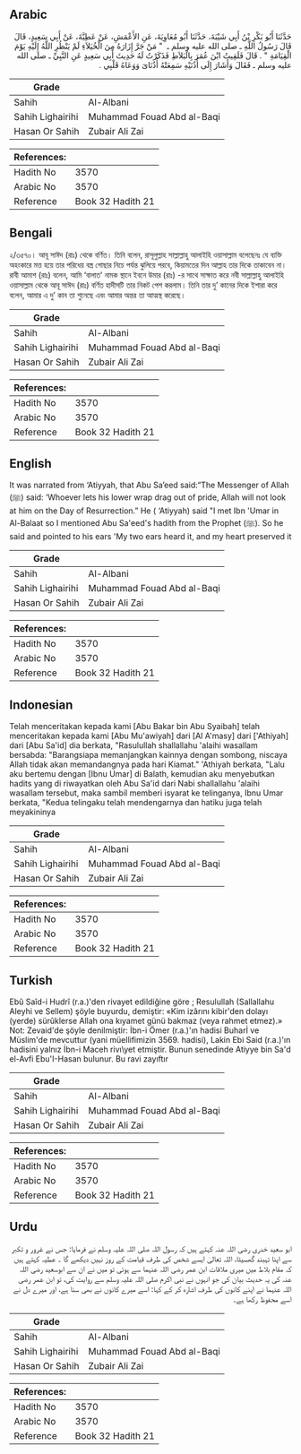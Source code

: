 ## Arabic


<div dir="rtl" lang="ar" style={{fontSize:'larger',backgroundColor:'#f8f9fa',padding:20}}>
حَدَّثَنَا أَبُو بَكْرِ بْنُ أَبِي شَيْبَةَ، حَدَّثَنَا أَبُو مُعَاوِيَةَ، عَنِ الأَعْمَشِ، عَنْ عَطِيَّةَ، عَنْ أَبِي سَعِيدٍ، قَالَ قَالَ رَسُولُ اللَّهِ ـ صلى الله عليه وسلم ـ ‏ "‏ مَنْ جَرَّ إِزَارَهُ مِنَ الْخُيَلاَءِ لَمْ يَنْظُرِ اللَّهُ إِلَيْهِ يَوْمَ الْقِيَامَةِ ‏"‏ ‏.‏ قَالَ فَلَقِيتُ ابْنَ عُمَرَ بِالْبَلاَطِ فَذَكَرْتُ لَهُ حَدِيثَ أَبِي سَعِيدٍ عَنِ النَّبِيِّ ـ صلى الله عليه وسلم ـ فَقَالَ وَأَشَارَ إِلَى أُذُنَيْهِ سَمِعَتْهُ أُذُنَاىَ وَوَعَاهُ قَلْبِي ‏.‏
</div>
<div style={{backgroundColor:'#f8f9fa',padding:20, marginBottom: 10}}><table> <thead> <tr> <th>Grade</th> <th></th> </tr> </thead> <tbody> <tr><td>Sahih</td><td>Al-Albani</td></tr><tr><td>Sahih Lighairihi</td><td>Muhammad Fouad Abd al-Baqi</td></tr><tr><td>Hasan Or Sahih</td><td>Zubair Ali Zai</td></tr></tbody></table><table> <thead> <tr> <th>References:</th> <th></th> </tr> </thead> <tbody><tr><td>Hadith No</td><td>3570</td></tr><tr><td>Arabic No</td><td>3570</td></tr><tr><td>Reference</td><td>Book 32 Hadith 21</td></tr></tbody></table></div>

## Bengali


<div dir="ltr" lang="bn" style={{fontSize:'larger',backgroundColor:'#f8f9fa',padding:20}}>
২/৩৫৭০। আবূ সাঈদ (রাঃ) থেকে বর্ণিত। তিনি বলেন, রাসূলুল্লাহ সাল্লাল্লাহু আলাইহি ওয়াসাল্লাম বলেছেনঃ যে ব্যক্তি অহংকারে মত্ত হয়ে তার পরিধেয় বস্ত্র গোছার নিচে পর্যন্ত ঝুলিয়ে পরবে, কিয়ামতের দিন আল্লাহ তার দিকে তাকাবেন না। রাবী আমাশ (রাঃ) বলেন, আমি ‘বালাত’ নামক স্থানে ইবনে উমার (রাঃ) -র সাথে সাক্ষাত করে নবী সাল্লাল্লাহু আলাইহি ওয়াসাল্লাম থেকে আবূ সাঈদ (রাঃ) বর্ণিত হাদীসটি তার নিকট পেশ করলাম। তিনি তার দু’ কানের দিকে ইশারা করে বলেন, আমার এ দু’ কান তা শুনেছে এবং আমার অন্তর তা আত্মস্থ করেছে।
</div>
<div style={{backgroundColor:'#f8f9fa',padding:20, marginBottom: 10}}><table> <thead> <tr> <th>Grade</th> <th></th> </tr> </thead> <tbody> <tr><td>Sahih</td><td>Al-Albani</td></tr><tr><td>Sahih Lighairihi</td><td>Muhammad Fouad Abd al-Baqi</td></tr><tr><td>Hasan Or Sahih</td><td>Zubair Ali Zai</td></tr></tbody></table><table> <thead> <tr> <th>References:</th> <th></th> </tr> </thead> <tbody><tr><td>Hadith No</td><td>3570</td></tr><tr><td>Arabic No</td><td>3570</td></tr><tr><td>Reference</td><td>Book 32 Hadith 21</td></tr></tbody></table></div>

## English


<div dir="ltr" lang="en" style={{fontSize:'larger',backgroundColor:'#f8f9fa',padding:20}}>
It was narrated from ‘Atiyyah, that Abu Sa’eed said:“The Messenger of Allah (ﷺ) said: ‘Whoever lets his lower wrap drag out of pride, Allah will not look at him on the Day of Resurrection.” He ( ‘Atiyyah) said "I met Ibn 'Umar in Al-Balaat so I mentioned Abu Sa'eed's hadith from the Prophet (ﷺ). So he said and pointed to his ears 'My two ears heard it, and my heart preserved it
</div>
<div style={{backgroundColor:'#f8f9fa',padding:20, marginBottom: 10}}><table> <thead> <tr> <th>Grade</th> <th></th> </tr> </thead> <tbody> <tr><td>Sahih</td><td>Al-Albani</td></tr><tr><td>Sahih Lighairihi</td><td>Muhammad Fouad Abd al-Baqi</td></tr><tr><td>Hasan Or Sahih</td><td>Zubair Ali Zai</td></tr></tbody></table><table> <thead> <tr> <th>References:</th> <th></th> </tr> </thead> <tbody><tr><td>Hadith No</td><td>3570</td></tr><tr><td>Arabic No</td><td>3570</td></tr><tr><td>Reference</td><td>Book 32 Hadith 21</td></tr></tbody></table></div>

## Indonesian


<div dir="ltr" lang="id" style={{fontSize:'larger',backgroundColor:'#f8f9fa',padding:20}}>
Telah menceritakan kepada kami [Abu Bakar bin Abu Syaibah] telah menceritakan kepada kami [Abu Mu'awiyah] dari [Al A'masy] dari ['Athiyah] dari [Abu Sa'id] dia berkata, "Rasulullah shallallahu 'alaihi wasallam bersabda: "Barangsiapa memanjangkan kainnya dengan sombong, niscaya Allah tidak akan memandangnya pada hari Kiamat." 'Athiyah berkata, "Lalu aku bertemu dengan [Ibnu Umar] di Balath, kemudian aku menyebutkan hadits yang di riwayatkan oleh Abu Sa'id dari Nabi shallallahu 'alaihi wasallam tersebut, maka sambil memberi isyarat ke telinganya, Ibnu Umar berkata, "Kedua telingaku telah mendengarnya dan hatiku juga telah meyakininya
</div>
<div style={{backgroundColor:'#f8f9fa',padding:20, marginBottom: 10}}><table> <thead> <tr> <th>Grade</th> <th></th> </tr> </thead> <tbody> <tr><td>Sahih</td><td>Al-Albani</td></tr><tr><td>Sahih Lighairihi</td><td>Muhammad Fouad Abd al-Baqi</td></tr><tr><td>Hasan Or Sahih</td><td>Zubair Ali Zai</td></tr></tbody></table><table> <thead> <tr> <th>References:</th> <th></th> </tr> </thead> <tbody><tr><td>Hadith No</td><td>3570</td></tr><tr><td>Arabic No</td><td>3570</td></tr><tr><td>Reference</td><td>Book 32 Hadith 21</td></tr></tbody></table></div>

## Turkish


<div dir="ltr" lang="tr" style={{fontSize:'larger',backgroundColor:'#f8f9fa',padding:20}}>
Ebû Saîd-i Hudrî (r.a.)'den rivayet edildiğine göre ; Resulullah (Sallallahu Aleyhi ve Sellem) şöyle buyurdu, demiştir: «Kim izârını kibir'den dolayı (yerde) sürûklerse Allah ona kıyamet günü bakmaz (veya rahmet etmez).» Not: Zevaid'de şöyle denilmiştir: İbn-i Ömer (r.a.)'ın hadisi Buharİ ve Müslim'de mevcuttur (yani müellifimizin 3569. hadisi), Lakin Ebi Said (r.a.)'ın hadisini yalnız İbn-i Maceh rivı\yet etmiştir. Bunun senedinde Atiyye bin Sa'd el-Avfi Ebu'I-Hasan bulunur. Bu ravi zayıftır
</div>
<div style={{backgroundColor:'#f8f9fa',padding:20, marginBottom: 10}}><table> <thead> <tr> <th>Grade</th> <th></th> </tr> </thead> <tbody> <tr><td>Sahih</td><td>Al-Albani</td></tr><tr><td>Sahih Lighairihi</td><td>Muhammad Fouad Abd al-Baqi</td></tr><tr><td>Hasan Or Sahih</td><td>Zubair Ali Zai</td></tr></tbody></table><table> <thead> <tr> <th>References:</th> <th></th> </tr> </thead> <tbody><tr><td>Hadith No</td><td>3570</td></tr><tr><td>Arabic No</td><td>3570</td></tr><tr><td>Reference</td><td>Book 32 Hadith 21</td></tr></tbody></table></div>

## Urdu


<div dir="rtl" lang="ur" style={{fontSize:'larger',backgroundColor:'#f8f9fa',padding:20}}>
ابو سعید خدری رضی اللہ عنہ کہتے ہیں کہ رسول اللہ صلی اللہ علیہ وسلم نے فرمایا: جس نے غرور و تکبر سے اپنا تہبند گھسیٹا، اللہ تعالیٰ ایسے شخص کی طرف قیامت کے روز نہیں دیکھے گا ۔ عطیہ کہتے ہیں کہ مقام بلاط میں میری ملاقات ابن عمر رضی اللہ عنہما سے ہوئی تو میں نے ان سے ابوسعید رضی اللہ عنہ کی یہ حدیث بیان کی جو انہوں نے نبی اکرم صلی اللہ علیہ وسلم سے روایت کی، تو ابن عمر رضی اللہ عنہما نے اپنے کانوں کی طرف اشارہ کر کے کہا: اسے میرے کانوں نے بھی سنا ہے، اور میرے دل نے اسے محفوظ رکھا ہے۔
</div>
<div style={{backgroundColor:'#f8f9fa',padding:20, marginBottom: 10}}><table> <thead> <tr> <th>Grade</th> <th></th> </tr> </thead> <tbody> <tr><td>Sahih</td><td>Al-Albani</td></tr><tr><td>Sahih Lighairihi</td><td>Muhammad Fouad Abd al-Baqi</td></tr><tr><td>Hasan Or Sahih</td><td>Zubair Ali Zai</td></tr></tbody></table><table> <thead> <tr> <th>References:</th> <th></th> </tr> </thead> <tbody><tr><td>Hadith No</td><td>3570</td></tr><tr><td>Arabic No</td><td>3570</td></tr><tr><td>Reference</td><td>Book 32 Hadith 21</td></tr></tbody></table></div>